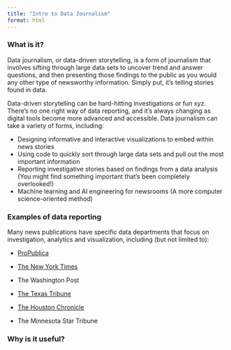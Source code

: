 ```yaml
---
title: "Intro to Data Journalism"
format: html
---
```


### What is it?

Data journalism, or data-driven storytelling, is a form of journalism that involves sifting through large data sets to uncover trend and answer questions, and then presenting those findings to the public as you would any other type of newsworthy information. Simply put, it’s telling stories found in data.

Data-driven storytelling can be hard-hitting investigations or fun xyz. There's no one right way of data reporting, and it's always changing as digital tools become more advanced and accessible. Data journalism can take a variety of forms, including:

-   Designing informative and interactive visualizations to embed within news stories
-   Using code to quickly sort through large data sets and pull out the most important information
-   Reporting investigative stories based on findings from a data analysis (You might find something important that’s been completely overlooked!)
-   Machine learning and AI engineering for newsrooms (A more computer science-oriented method)

### Examples of data reporting

Many news publications have specific data departments that focus on investigation, analytics and visualization, including (but not limited to):

-   [ProPublica](https://www.propublica.org/newsapps/)

-   [The New York Times](https://www.nytimes.com/spotlight/graphics)

-   The Washington Post

-   [The Texas Tribune](https://www.texastribune.org/series/news-apps-graphics-databases/)

-   [The Houston Chronicle](https://www.houstonchronicle.com/news/interactives/2024/)

-   The Minnesota Star Tribune

### Why is it useful?
